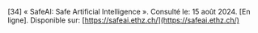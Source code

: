 \[34\]	« SafeAI: Safe Artificial Intelligence ». Consulté le: 15 août 2024\. \[En ligne\]. Disponible sur: [https://safeai.ethz.ch/](https://safeai.ethz.ch/)